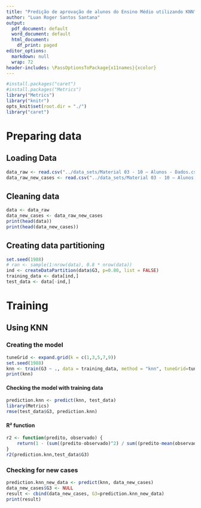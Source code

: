 ```yaml
---
title: "Predição de aprovação de alunos do Ensino Médio utilizando KNN"
author: "Luan Roger Santos Santana"
output:
  pdf_document: default
  word_document: default
  html_document:
    df_print: paged
editor_options:
  markdown: null
  wrap: 72
header-includes: \PassOptionsToPackage{x11names}{xcolor}
---
```


```r
#install.packages("caret")
#install.packages("Metrics")
library("Metrics")
library("knitr")
opts_knit$set(root.dir = "./")
library("caret")
```

# Preparing data

## Loading Data

```r
data_raw <- read.csv("../data_sets/Material 03 - 10 – Alunos - Dados.csv")
data_raw_new_cases <- read.csv("../data_sets/Material 03 - 10 – Alunos - Dados - Novos Casos.csv")
```

## Cleaning data

```r
data <- data_raw
data_new_cases <- data_raw_new_cases
print(head(data))
print(head(data_new_cases))
```

## Creating data partitioning

```r
set.seed(1988)
# ran <- sample(1:nrow(data), 0.8 * nrow(data))
ind <- createDataPartition(data$G3, p=0.80, list = FALSE)
training_data <- data[ind,]
test_data <- data[-ind,]
```

# Training

## Using KNN

### Creating the model

```r
tuneGrid <- expand.grid(k = c(1,3,5,7,9))
set.seed(1988)
knn <- train(G3 ~ ., data = training_data, method = "knn", tuneGrid=tuneGrid)
print(knn)
```

#### Checking the model with training data

```r
prediction.knn <- predict(knn, test_data)
library(Metrics)
rmse(test_data$G3, prediction.knn)
```

#### R² function

```r
r2 <- function(predito, observado) {
	return(1 - (sum((predito-observado)^2) / sum((predito-mean(observado))^2)))
}
r2(prediction.knn,test_data$G3)
```

### Checking for new cases

```r
prediction.knn_new_data <- predict(knn, data_new_cases)
data_new_cases$G3 <- NULL
result <- cbind(data_new_cases, G3=prediction.knn_new_data)
print(result)
```
